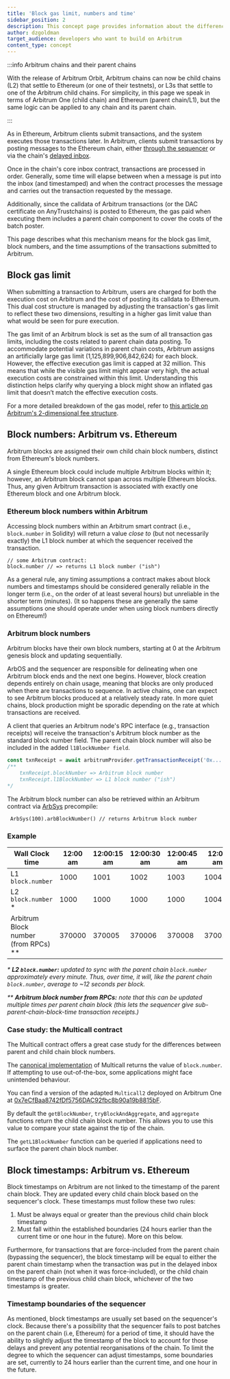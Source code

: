 ```yaml
---
title: 'Block gas limit, numbers and time'
sidebar_position: 2
description: This concept page provides information about the differences between Arbitrum and Ethereum in terms of block gas limit, numbers and timing, so developers can easily understand what to expect when deploying to Arbitrum
author: dzgoldman
target_audience: developers who want to build on Arbitrum
content_type: concept
---
```


:::info Arbitrum chains and their parent chains

With the release of Arbitrum Orbit, Arbitrum chains can now be child chains (L2) that settle to Ethereum (or one of their testnets), or L3s that settle to one of the Arbitrum child chains. For simplicity, in this page we speak in terms of Arbitrum One (child chain) and Ethereum (parent chain/L1), but the same logic can be applied to any chain and its parent chain.

:::

As in Ethereum, Arbitrum clients submit transactions, and the system executes those transactions later. In Arbitrum, clients submit transactions by posting messages to the Ethereum chain, either [through the sequencer](/how-arbitrum-works/03-sequencer.mdx) or via the chain's [delayed inbox](/how-arbitrum-works/03-sequencer.mdx).

Once in the chain's core inbox contract, transactions are processed in order. Generally, some time will elapse between when a message is put into the inbox (and timestamped) and when the contract processes the message and carries out the transaction requested by the message.

Additionally, since the calldata of Arbitrum transactions (or the DAC certificate on <a data-quicklook-from="arbitrum-anytrust-chain">AnyTrust</a>chains) is posted to Ethereum, the gas paid when executing them includes a parent chain component to cover the costs of the batch poster.

This page describes what this mechanism means for the block gas limit, block numbers, and the time assumptions of the transactions submitted to Arbitrum.

## Block gas limit

When submitting a transaction to Arbitrum, users are charged for both the execution cost on Arbitrum and the cost of posting its calldata to Ethereum. This dual cost structure is managed by adjusting the transaction's gas limit to reflect these two dimensions, resulting in a higher gas limit value than what would be seen for pure execution.

The gas limit of an Arbitrum block is set as the sum of all transaction gas limits, including the costs related to parent chain data posting. To accommodate potential variations in parent chain costs, Arbitrum assigns an artificially large gas limit (1,125,899,906,842,624) for each block. However, the effective execution gas limit is capped at 32 million. This means that while the visible gas limit might appear very high, the actual execution costs are constrained within this limit. Understanding this distinction helps clarify why querying a block might show an inflated gas limit that doesn’t match the effective execution costs.

For a more detailed breakdown of the gas model, refer to [this article on Arbitrum's 2-dimensional fee structure](https://medium.com/offchainlabs/understanding-arbitrum-2-dimensional-fees-fd1d582596c9).

## Block numbers: Arbitrum vs. Ethereum

Arbitrum blocks are assigned their own child chain block numbers, distinct from Ethereum's block numbers.

A single Ethereum block could include multiple Arbitrum blocks within it; however, an Arbitrum block cannot span across multiple Ethereum blocks. Thus, any given Arbitrum transaction is associated with exactly one Ethereum block and one Arbitrum block.

### Ethereum block numbers within Arbitrum

Accessing block numbers within an Arbitrum smart contract (i.e., `block.number` in Solidity) will return a value _close to_ (but not necessarily exactly) the L1 block number at which the sequencer received the transaction.

```sol
// some Arbitrum contract:
block.number // => returns L1 block number ("ish")
```

As a general rule, any timing assumptions a contract makes about block numbers and timestamps should be considered generally reliable in the longer term (i.e., on the order of at least several hours) but unreliable in the shorter term (minutes). (It so happens these are generally the same assumptions one should operate under when using block numbers directly on Ethereum!)

### Arbitrum block numbers

Arbitrum blocks have their own block numbers, starting at 0 at the Arbitrum genesis block and updating sequentially.

ArbOS and the sequencer are responsible for delineating when one Arbitrum block ends and the next one begins. However, block creation depends entirely on chain usage, meaning that blocks are only produced when there are transactions to sequence. In active chains, one can expect to see Arbitrum blocks produced at a relatively steady rate. In more quiet chains, block production might be sporadic depending on the rate at which transactions are received.

A client that queries an Arbitrum node's RPC interface (e.g., transaction receipts) will receive the transaction's Arbitrum block number as the standard block number field. The parent chain block number will also be included in the added `l1BlockNumber field`.

```ts
const txnReceipt = await arbitrumProvider.getTransactionReceipt('0x...');
/** 
    txnReceipt.blockNumber => Arbitrum block number
    txnReceipt.l1BlockNumber => L1 block number ("ish")
*/
```

The Arbitrum block number can also be retrieved within an Arbitrum contract via [ArbSys](/build-decentralized-apps/precompiles/02-reference.mdx#arbsys) precompile:

```sol
 ArbSys(100).arbBlockNumber() // returns Arbitrum block number
```

### Example

| Wall Clock time                        | 12:00 am | 12:00:15 am | 12:00:30 am | 12:00:45 am | 12:01 am | 12:01:15 am |
| -------------------------------------- | -------- | ----------- | ----------- | ----------- | -------- | ----------- |
| L1 `block.number`                      | 1000     | 1001        | 1002        | 1003        | 1004     | 1005        |
| L2 `block.number` \*                   | 1000     | 1000        | 1000        | 1000        | 1004     | 1004        |
| Arbitrum Block number (from RPCs) \*\* | 370000   | 370005      | 370006      | 370008      | 370012   | 370015      |

_\* **L2 `block.number`:** updated to sync with the parent chain `block.number` approximately every minute. Thus, over time, it will, like the parent chain `block.number`, average to ~12 seconds per block._

_\*\* **Arbitrum block number from RPCs:** note that this can be updated multiple times per parent chain block (this lets the sequencer give sub-parent-chain-block-time transaction receipts.)_

### Case study: the Multicall contract

The Multicall contract offers a great case study for the differences between parent and child chain block numbers.

The [canonical implementation](https://github.com/makerdao/multicall/) of Multicall returns the value of `block.number`. If attempting to use out-of-the-box, some applications might face unintended behaviour.

You can find a version of the adapted `Multicall2` deployed on Arbitrum One at [0x7eCfBaa8742fDf5756DAC92fbc8b90a19b8815bF](https://arbiscan.io/address/0x7eCfBaa8742fDf5756DAC92fbc8b90a19b8815bF#code).

By default the `getBlockNumber`, `tryBlockAndAggregate`, and `aggregate` functions return the child chain block number. This allows you to use this value to compare your state against the tip of the chain.

The `getL1BlockNumber` function can be queried if applications need to surface the parent chain block number.

## Block timestamps: Arbitrum vs. Ethereum

Block timestamps on Arbitrum are not linked to the timestamp of the parent chain block. They are updated every child chain block based on the sequencer's clock. These timestamps must follow these two rules:

1. Must be always equal or greater than the previous child chain block timestamp
2. Must fall within the established boundaries (24 hours earlier than the current time or one hour in the future). More on this below.

Furthermore, for transactions that are force-included from the parent chain (bypassing the sequencer), the block timestamp will be equal to either the parent chain timestamp when the transaction was put in the delayed inbox on the parent chain (not when it was force-included), or the child chain timestamp of the previous child chain block, whichever of the two timestamps is greater.

### Timestamp boundaries of the sequencer

As mentioned, block timestamps are usually set based on the sequencer's clock. Because there's a possibility that the sequencer fails to post batches on the parent chain (i.e, Ethereum) for a period of time, it should have the ability to slightly adjust the timestamp of the block to account for those delays and prevent any potential reorganisations of the chain. To limit the degree to which the sequencer can adjust timestamps, some boundaries are set, currently to 24 hours earlier than the current time, and one hour in the future.
